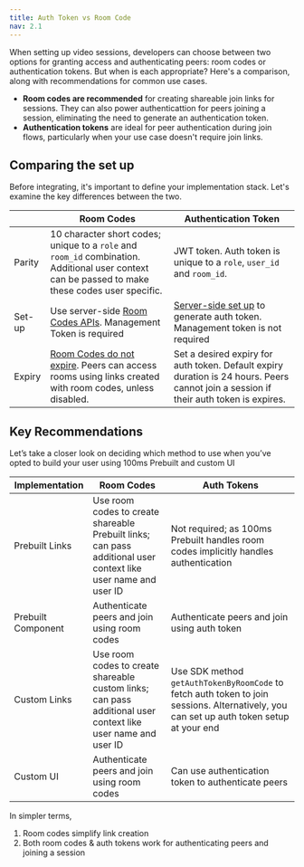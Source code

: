 ```yaml
---
title: Auth Token vs Room Code
nav: 2.1
---
```


When setting up video sessions, developers can choose between two options for granting access and authenticating peers: room codes or authentication tokens. But when is each appropriate? Here's a comparison, along with recommendations for common use cases.


- **Room codes are recommended** for creating shareable join links for sessions. They can also power authenticattion for peers joining a session, eliminating the need to generate an authentication token.
- **Authentication tokens** are ideal for peer authentication during join flows, particularly when your use case doesn't require join links.


## Comparing the set up
Before integrating, it's important to define your implementation stack. Let's examine the key differences between the two.


|  | Room Codes | Authentication Token |
| --- | --- | --- |
| Parity | 10 character short codes; unique to a `role` and `room_id` combination. Additional user context can be passed to make these codes user specific. | JWT token. Auth token is unique to a `role`, `user_id` and `room_id`. |
| Set-up | Use server-side [Room Codes APIs](https://www.100ms.live/docs/server-side/v2/api-reference/room-codes/create-room-code-api). Management Token is required | [Server-side set up](https://www.100ms.live/docs/get-started/v2/get-started/security-and-tokens#set-up-your-token-server) to generate auth token. Management token is not required |
| Expiry | [Room Codes do not expire](https://www.100ms.live/docs/prebuilt/v2/prebuilt/room-codes/overview#room-codes-do-not-expire). Peers can access rooms using links created with room codes, unless disabled.  | Set a desired expiry for auth token. Default expiry duration is 24 hours. Peers cannot join a session if their auth token is expires. |

## Key Recommendations

Let’s take a closer look on deciding which method to use when you’ve opted to build your user using 100ms Prebuilt and custom UI

| Implementation |	Room Codes | Auth Tokens |
| ------- | ---------- | ------------|
| Prebuilt Links |	Use room codes to create shareable Prebuilt links; can pass additional user context like user name and user ID	| Not required; as 100ms Prebuilt handles room codes implicitly handles authentication |
| Prebuilt Component |	Authenticate peers and join using room codes |	Authenticate peers and join using auth token |
| Custom Links | Use room codes to create shareable custom links; can pass additional user context like user name and user ID |	Use SDK method `getAuthTokenByRoomCode` to fetch auth token to join sessions. Alternatively, you can set up auth token setup at your end |
| Custom UI | Authenticate peers and join using room codes | Can use authentication token to authenticate peers |

In simpler terms,
1. Room codes simplify link creation
2. Both room codes & auth tokens work for authenticating peers and joining a session